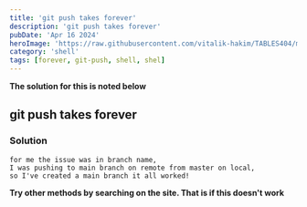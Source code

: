 ```yaml
---
title: 'git push takes forever'
description: 'git push takes forever'
pubDate: 'Apr 16 2024'
heroImage: 'https://raw.githubusercontent.com/vitalik-hakim/TABLES404/main/error_b/SHELL.jpg'
category: 'shell'
tags: [forever, git-push, shell, shel]
---
```


**The solution for this is noted below**

## git push takes forever

### Solution

```shell
for me the issue was in branch name,
I was pushing to main branch on remote from master on local,
so I've created a main branch it all worked!
```

**Try other methods by searching on the site. That is if this doesn't work**
